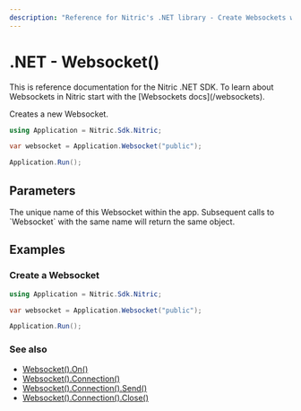 ```yaml
---
description: "Reference for Nitric's .NET library - Create Websockets with the Nitric Go SDK"
---
```


# .NET - Websocket()

<Note>
  This is reference documentation for the Nitric .NET SDK. To learn about
  Websockets in Nitric start with the [Websockets docs](/websockets).
</Note>

Creates a new Websocket.

```csharp
using Application = Nitric.Sdk.Nitric;

var websocket = Application.Websocket("public");

Application.Run();
```

## Parameters

<Properties>
  <Property name="name" required type="string">
    The unique name of this Websocket within the app. Subsequent calls to
    `Websocket` with the same name will return the same object.
  </Property>
</Properties>

## Examples

### Create a Websocket

```csharp
using Application = Nitric.Sdk.Nitric;

var websocket = Application.Websocket("public");

Application.Run();
```

### See also

- [Websocket().On()](./websocket-on)
- [Websocket().Connection()](./websocket-connection)
- [Websocket().Connection().Send()](./connection-send)
- [Websocket().Connection().Close()](./connection-close)
